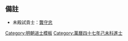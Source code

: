 {{Navbox
|name = 萬曆四十七年己未科殿試金榜
|title = 萬曆四十七年（[[1619年]]）己未科殿試金榜
|titlestyle = background-color:#FFD700;
|image =
|style = width:100%;text-align:center; 
|groupstyle = text-align:center; background-color:#FFD700;
|liststyle = text-align:center;
|state = {{{state<includeonly>|collapsed</includeonly>}}}
|group1 = 第一甲<br>賜進士及第<br>共3名
|list1 = '''[[莊際昌]]''' - '''[[孔貞運]]''' - '''[[陳子壯]]'''

|group2 = 第二甲<br>賜進士出身<br>共67名
|list2 = [[周應期 (萬曆己未進士)|周應期]] - [[施兆昂]] - [[陳萬言 (萬曆進士)|陳萬言]] - [[何吾騶]] - [[項夢原]] - [[顧元鏡]] - [[梁廷棟]] - [[蔡官治]] - [[蔣覲|蔣　覲]] - [[許國器]]<br>[[陸之祺]] - [[陸懷玉]] - [[應朝玉]] - [[王建侯]] - [[史躬盛]] - [[康爾韞]] - [[李楫 (萬曆進士)|李　楫]] - [[陸卿任]] - [[馬士英]] - [[董象恒]]<br>[[張泰階]] - [[徐在中]] - [[黃應秀]] - [[陳其仁]] - [[吳淑 (萬曆進士)|吳　淑]] - [[陳之美]] - [[吳時亮]] - [[王可覲]] - [[謝上選]] - [[周長應]]<br>[[陳國鑰]] - [[高道素]] - [[陳所聞]] - [[白貽清]] - [[王運昌]] - [[劉永祚 (萬曆進士)|劉永祚]] - [[朱繼祚]] - [[許可徵]] - [[藍近任]] - [[樊時英]]<br>[[王振奇]] - [[王登庸]] - [[張翀 (萬曆進士)|張　翀]] - [[閻暖|閻　暖]] - [[涂紹煃|-{涂}-紹煃]] - [[王凝祚]] - [[侯恪|侯　恪]] - [[李廷森]] - [[葉震生]] - [[茅崇修]]<br>[[張瑋 (萬曆進士)|張　瑋]] - [[王行健]] - [[劉鱗長]] - [[劉存慧]] - [[楊行恕 (萬曆進士)|楊行恕]] - [[姜曰廣]] - [[潘雲會]] - [[刘廷谏 (明朝)|劉廷諫]] - [[丁啟睿|丁啓睿]] - [[沈翹楚]]<br>[[薛玉衡]] - [[喬巍 (萬曆進士)|喬　巍]] - [[王庭栢]] - [[李養德]] - [[劉泓|劉　泓]] - [[陸文衡]] - [[徐日葵]]<span style="color: #F7F7F7;"> - －－－ - －－－ - －－－</span>

|group3 = 第三甲<br>賜同進士出身<br>共275名
|list3 = [[彭祖壽]] - [[楊景明]] - [[喬若雯]] - [[邢紹德]] - [[祖重燁]] - [[梁廷翰]] - [[李時馨]] - [[倪文煥]] - [[王逢元]] - [[黃大受]]<br>[[蕭震 (萬曆進士)|蕭　震]] - [[金之俊]] - [[胡允恭]] - [[李際明]] - [[張元芳 (萬曆己未進士)|張元芳]] - [[宋治寧]] - [[章應望]] - [[習孔化]] - [[蔡懋德|陳懋德]] - [[佘昌祚]]<br>[[范復粹]] - [[薛國觀]] - [[門克新 (汝陽)|門克新]] - [[李長德]] - [[莊謙|莊　謙]] - [[孫昌齡]] - [[林棟隆]] - [[李若愚]] - [[吳麟瑞]] - [[湯齊|湯　齊]]<br>[[黃廷師]] - [[閻顧行 (明朝)|閻顧行]] - [[王時英 (萬曆進士)|王時英]] - [[熊江|熊　江]] - [[馮國英]] - [[鄧英|鄧　英]] - [[蘇寅賓]] - [[馬任遠]] - [[葉有聲]] - [[袁崇焕|袁崇煥]]<br>[[孫傳庭]] - [[王杼|王　杼]] - [[張繼孟 (萬曆進士)|張繼孟]] - [[李逢申]] - [[何應奎]] - [[楊鼎樞]] - [[張從容]] - [[高捷 (萬曆己未進士)|高　捷]] - [[葉成章 (明朝)|葉成章]] - [[徐景麟]]<br>[[楊文昌 (明朝)|楊文昌]] - [[李吳滋]] - [[樊維城]] - [[任政 (宜陽)|任　政]] - [[陳此心]] - [[葉憲祖]] - [[段高選]] - [[李景賢 (萬曆進士)|李景賢]] - [[李先開]] - [[楊金通]]<br>[[夏懋學]] - [[趙建極]] - [[李士昌 (萬曆進士)|李士昌]] - [[施邦曜]] - [[史高胤]] - [[劉大霖]] - [[任大冶]] - [[魯時昇]] - [[張廷箴]] - [[戴東旻]]<br>[[丁乾學|丁-{乾}-學]] - [[孔榮宗]] - [[卓邁|卓　邁]] - [[劉民悅]] - [[袁鯨|袁　鯨]] - [[曹欽程]] - [[王之柱]] - [[貢脩齡]] - [[楊炳 (明朝)|楊　炳]] - [[汪若極]]<br>[[張翰芳]] - [[蘇兆先]] - [[甘學闊]] - [[顏繼祖]] - [[徐伯徵]] - [[林正亨 (明朝)|林正亨]] - [[徐廷宗]] - [[劉五緯]] - [[金秉乾|金秉-{乾}-]] - [[宋景雲]]<br>[[張學周]] - [[陳烜奎]] - [[戴爗|戴　爗]] - [[萬谷春]] - [[金德義]] - [[張翰南]] - [[趙東曦]] - [[李若梓]] - [[馬維陛]] - [[羅華袞]]<br>[[楊鳳翥]] - [[羅萬爵]] - [[何可及]] - [[李燦然]] - [[吳裕中]] - [[王夢尹]] - [[晏清|晏　清]] - [[康承祖]] - [[張士良]] - [[顧宗孟]]<br>[[馮起綸]] - [[胡尚英]] - [[陳韜|陳　韜]] - [[劉詔|劉　詔]] - [[徐紹泰]] - [[吳士元 (萬曆進士)|吳士元]] - [[閻夢夔]] - [[劉繼吳]] - [[李應公]] - [[王明善]]<br>[[姚希孟]] - [[楊文岳]] - [[黎國俊]] - [[張承詔]] - [[倪啓祚]] - [[顧錫疇]] - [[李士元 (萬曆進士)|李士元]] - [[曾化龍]] - [[陳可薦]] - [[蔡璿|蔡　璿]]<br>[[張士升]] - [[呂一奏]] - [[張樞 (萬曆進士)|張　樞]] - [[鮑奇謨]] - [[吳阿衡]] - [[陳燿|陳　燿]] - [[楊維新 (萬曆進士)|楊維新]] - [[范鑛|范　鑛]] - [[余子翼|-{余}-子翼]] - [[陳以瑞]]<br>[[周鳳岐 (萬曆進士)|周鳳岐]] - [[仇維禎]] - [[杜齊芳]] - [[玄默|玄　默]] - [[王珙 (明朝)|王　珙]] - [[陳九成]] - [[唐世涵]] - [[王維夔]] - [[楊世芳 (萬曆進士)|楊世芳]] - [[王永壽]]<br>[[馮大任]] - [[丁進 (明朝)|丁　進]] - [[彭參|彭　參]] - [[仲嘉|仲　嘉]] - [[陸從諭]] - [[鄭覲光]] - [[曾省信]] - [[林曾 (萬曆進士)|林　曾]] - [[劉安行]] - [[李世英]]<br>[[劉弘光]] - [[袁弘勳]] - [[朱光熙]] - [[黃願素]] - [[姚明恭]] - [[李遵 (明朝)|李　遵]] - [[石三畏]] - [[王永祚]] - [[關季益]] - [[馮運泰]]<br>[[朱祚昌]] - [[孫延泂]] - [[楊廷詔]] - [[楊進 (萬曆進士)|楊　進]] - [[王家楹]] - [[毛九華]] - [[黃世澤 (萬曆進士)|黃世澤]] - [[吳炳 (萬曆進士)|吳　炳]] - [[張中蘊]] - [[劉仲熹]]<br>[[鍾斗|鍾　斗]] - [[呂奇策]] - [[鄭二陽]] - [[楊夢袞]] - [[王璣|王　璣]] - [[王楫 (萬曆進士)|王　楫]] - [[衛先範]] - [[汪裕|汪　裕]] - [[侯安國]] - [[周維持]]<br>[[劉宇亮]] - [[王名世]] - [[李三奇]] - [[白源深]] - [[蔣向榮]] - [[石有恒]] - [[史啓英]] - [[葛應斗]] - [[苗思順]] - [[李喬 (萬曆進士)|李　喬]]<br>[[林咨益]] - [[汪邦柱]] - [[龔而安]] - [[胡以良]] - [[張輦|張　輦]] - [[仇夢台]] - [[楊肇泰]] - [[雷躍龍]] - [[王允成 (萬曆進士)|王允成]] - [[倪成章]]<br>[[余文𪹓|-{余}-文{{僻字|𪹓|左火右晉}}]] - [[曹延諮]] - [[呂邦瀚]] - [[楊錫璜]] - [[周詩雅]] - [[陳振豪]] - [[李維喬]] - [[陳序|陳　序]] - [[陳鍾盛]] - [[潘士聞]]<br>[[王嘉言 (萬曆進士)|王嘉言]] - [[謝雲虬]] - [[姚鈿|姚　鈿]] - [[吳天策]] - [[周維新 (濟源人)|周維新]] - [[田乃䅿|田乃{{僻字|䅿|左禾右華}}]] - [[余應桂|-{余}-應桂]] - [[王廷泰]] - [[康元穗]] - [[樊一蘅]]<br>[[王鼎新]] - [[高斗光]] - [[汪漸磐]] - [[周振|周　振]] - [[田景新]] - [[徐起陸]] - [[秦植|秦　植]] - [[蘇守範]] - [[王文清 (明朝)|王文清]] - [[劉夢潮]]<br>[[袁一鳳]] - [[寇從化]] - [[施元徵]] - [[吳羽侯]] - [[黃養正 (萬曆進士)|黃養正]] - [[黃鳴俊]] - [[范文若|-{范}-文若]] - [[徐應豸]] - [[劉斌 (萬曆進士)|劉　斌]] - [[單明詡]]<br>[[徐天衢]] - [[邊之靖]] - [[羅宰|羅　宰]] - [[韓一良]] - [[熊鍾吳]] - [[李彬 (万历进士)|李　彬]] - [[常自裕]] - [[謝邦薦]] - [[安良澤]] - [[祝世美]]<br>[[宋鳴梧]] - [[趙恂如]] - [[楊時化]] - [[牛翀玄]] - [[陳堯言 (萬曆進士)|陳堯言]] - [[梁天奇]] - [[張善政 (明朝)|張善政]] - [[李時茪]] - [[傅良選]] - [[李昌齡]]<br>[[賀文明]] - [[邵捷春]] - [[李樹初]] - [[閔謹|閔　謹]] - [[吳國禎 (萬曆進士)|吳國禎]]<span style="color: #FFFFFF;"> - －－－ - －－－ - －－－ - －－－ - －－－</span>

|belowstyle = text-align: center; background-color:#FFD700;
|below='''前一科：[[Template:萬曆四十四年丙辰科殿試金榜|萬曆四十四年丙辰科]]　'''·'''　後一科：[[Template:天啓二年壬戌科殿試金榜|天啓二年壬戌科]]'''<br>'''同科進士：[[Template:萬曆四十七年己未科武會試金榜|萬曆四十七年己未武科]]'''
}}<noinclude>
==備註==
*未殿試貢士：[[龔守忠]]

[[Category:萬曆四十七年己未科進士| ]]
[[Category:明朝进士模板]]
</noinclude>[[Category:萬曆四十七年己未科進士]]